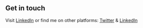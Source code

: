 ## Get in touch

Visit [LinkedIn](https://www.linkedin.com/in/tiwaripuneet/) or find me on other platforms: [Twitter](https://www.twitter.com/lekoarts_de) & [LinkedIn]()
